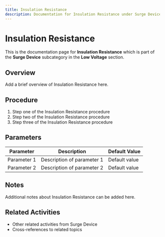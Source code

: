 ```yaml
---
title: Insulation Resistance
description: Documentation for Insulation Resistance under Surge Device in Low Voltage category
---
```


# Insulation Resistance

This is the documentation page for **Insulation Resistance** which is part of the **Surge Device** subcategory in the **Low Voltage** section.

## Overview

Add a brief overview of Insulation Resistance here.

## Procedure

1. Step one of the Insulation Resistance procedure
2. Step two of the Insulation Resistance procedure
3. Step three of the Insulation Resistance procedure

## Parameters

| Parameter | Description | Default Value |
|-----------|-------------|---------------|
| Parameter 1 | Description of parameter 1 | Default value |
| Parameter 2 | Description of parameter 2 | Default value |

## Notes

Additional notes about Insulation Resistance can be added here.

## Related Activities

- Other related activities from Surge Device
- Cross-references to related topics
